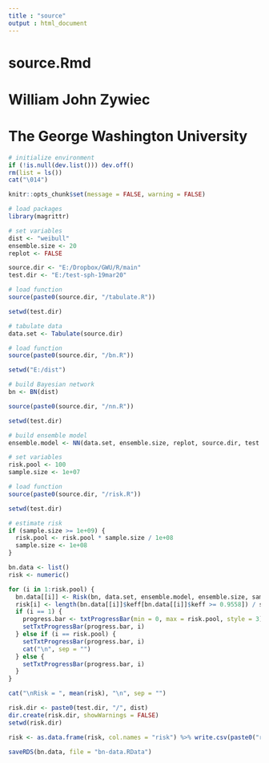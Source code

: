 ```yaml
---
title : "source"
output : html_document
---
```


# source.Rmd
#
# William John Zywiec
# The George Washington University

```r

# initialize environment
if (!is.null(dev.list())) dev.off()
rm(list = ls())
cat("\014")

```

```r

knitr::opts_chunk$set(message = FALSE, warning = FALSE)

# load packages
library(magrittr)

# set variables
dist <- "weibull"
ensemble.size <- 20
replot <- FALSE

source.dir <- "E:/Dropbox/GWU/R/main"
test.dir <- "E:/test-sph-19mar20"

```

```r

# load function
source(paste0(source.dir, "/tabulate.R"))

setwd(test.dir)

# tabulate data
data.set <- Tabulate(source.dir)

```

```r

# load function
source(paste0(source.dir, "/bn.R"))

setwd("E:/dist")

# build Bayesian network
bn <- BN(dist)

```

```r

source(paste0(source.dir, "/nn.R"))

setwd(test.dir)

# build ensemble model
ensemble.model <- NN(data.set, ensemble.size, replot, source.dir, test.dir)

```

```r

# set variables
risk.pool <- 100
sample.size <- 1e+07

# load function
source(paste0(source.dir, "/risk.R"))

setwd(test.dir)

# estimate risk
if (sample.size >= 1e+09) {
  risk.pool <- risk.pool * sample.size / 1e+08
  sample.size <- 1e+08
}

bn.data <- list()
risk <- numeric()

for (i in 1:risk.pool) {
  bn.data[[i]] <- Risk(bn, data.set, ensemble.model, ensemble.size, sample.size)
  risk[i] <- length(bn.data[[i]]$keff[bn.data[[i]]$keff >= 0.9558]) / sample.size # USL = 0.9558
  if (i == 1) {
    progress.bar <- txtProgressBar(min = 0, max = risk.pool, style = 3)
    setTxtProgressBar(progress.bar, i)
  } else if (i == risk.pool) {
    setTxtProgressBar(progress.bar, i)
    cat("\n", sep = "")
  } else {
    setTxtProgressBar(progress.bar, i)
  }
}

cat("\nRisk = ", mean(risk), "\n", sep = "")

risk.dir <- paste0(test.dir, "/", dist)
dir.create(risk.dir, showWarnings = FALSE)
setwd(risk.dir)

risk <- as.data.frame(risk, col.names = "risk") %>% write.csv(paste0("risk.csv"), row.names = FALSE)

saveRDS(bn.data, file = "bn-data.RData")

```
